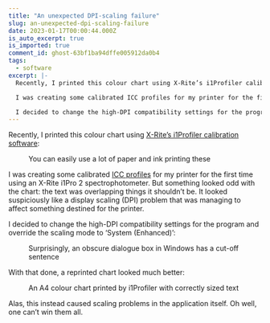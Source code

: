 ```yaml
---
title: "An unexpected DPI-scaling failure"
slug: an-unexpected-dpi-scaling-failure
date: 2023-01-17T00:00:44.000Z
is_auto_excerpt: true
is_imported: true
comment_id: ghost-63bf1ba94dffe005912da0b4
tags:
  - software
excerpt: |-
  Recently, I printed this colour chart using X-Rite’s i1Profiler calibration software:

  I was creating some calibrated ICC profiles for my printer for the first time using an X-Rite i1Pro 2 spectrophotometer. But something looked odd with the chart: the text was overlapping things it shouldn’t be. It looked suspiciously like a display scaling (DPI) problem that was managing to affect something destined for the printer.

  I decided to change the high-DPI compatibility settings for the program and o
---
```




Recently, I printed this colour chart using
[X-Rite’s i1Profiler calibration software](https://www.xrite.com/categories/formulation-and-quality-assurance-software/i1profiler):

<figure>
  <PostImage
    src={PXL_20221127_111457209_1_jpg}
    alt="An A4 colour chart printed by i1Profiler with incorrectly scaled text"
  />
  <figcaption>
    You can easily use a lot of paper and ink printing these
  </figcaption>
</figure>

I was creating some calibrated
[ICC profiles](https://en.wikipedia.org/wiki/ICC_profile) for my printer for the
first time using an X-Rite i1Pro 2 spectrophotometer. But something looked odd
with the chart: the text was overlapping things it shouldn’t be. It looked
suspiciously like a display scaling (DPI) problem that was managing to affect
something destined for the printer.

I decided to change the high-DPI compatibility settings for the program and
override the scaling mode to ‘System (Enhanced)’:

<figure>
  <PostImage
    src={_2023_01_16_png}
    alt="The Windows high-DPI compatibility settings dialogue box for i1Profiler."
  />
  <figcaption>
    Surprisingly, an obscure dialogue box in Windows has a cut-off sentence
  </figcaption>
</figure>

With that done, a reprinted chart looked much better:

<figure>
  <PostImage
    src={PXL_20221127_111509637_1_jpg}
    alt="The bug exists in the current version of i1Profiler, 3.6.0"
  />
  <figcaption>
    An A4 colour chart printed by i1Profiler with correctly sized text
  </figcaption>
</figure>

Alas, this instead caused scaling problems in the application itself. Oh well,
one can’t win them all.

